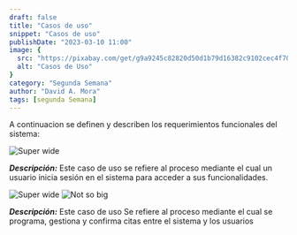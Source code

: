 ```yaml
---
draft: false
title: "Casos de uso"
snippet: "Casos de uso"
publishDate: "2023-03-10 11:00"
image: {
  src: "https://pixabay.com/get/g9a9245c82820d50d1b79d16382c9102cec4f70f2dd6efcdad2d91045fa47dc569910e7892df672f7c02862cf06bca8dc076df08bacef1b646743db4714fdb0718ee78c88ef629f85bab2d25f702dc044_1280.jpg",
  alt: "Casos de Uso"
}
category: "Segunda Semana"
author: "David A. Mora"
tags: [segunda Semana]
---
```





A continuacion se definen y describen los requerimientos funcionales del sistema:

![Super wide](https://i.imgur.com/eo9wjsS.png)

**_Descripción:_** Este caso de uso se refiere al proceso mediante el cual un usuario inicia sesión en el sistema para acceder a sus funcionalidades.

![Super wide](https://i.imgur.com/FNV8FEx.png)
![Not so big](https://i.imgur.com/5W7Xf2r.png)

**_Descripción:_** Este caso de uso Se refiere al proceso mediante el cual se programa, gestiona y confirma citas entre el sistema y los usuarios


